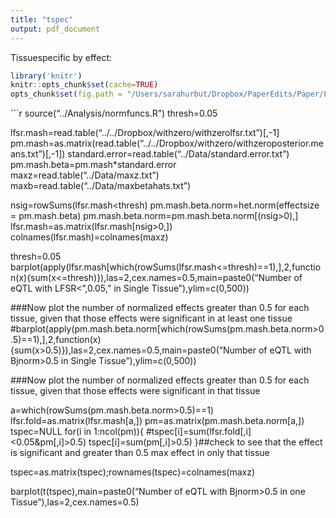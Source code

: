 ```yaml
---
title: "tspec"
output: pdf_document
---
```


Tissuespecific by effect:
```r
library('knitr')
knitr::opts_chunk$set(cache=TRUE)
opts_chunk$set(fig.path = "/Users/sarahurbut/Dropbox/PaperEdits/Paper/Figures/") 
```

```r
source("../Analysis/normfuncs.R")
thresh=0.05

lfsr.mash=read.table("../../Dropbox/withzero/withzerolfsr.txt")[,-1]
pm.mash=as.matrix(read.table("../../Dropbox/withzero/withzeroposterior.means.txt")[,-1])
standard.error=read.table("../Data/standard.error.txt")
pm.mash.beta=pm.mash*standard.error
maxz=read.table("../Data/maxz.txt")
maxb=read.table("../Data/maxbetahats.txt")

nsig=rowSums(lfsr.mash<thresh)
pm.mash.beta.norm=het.norm(effectsize = pm.mash.beta)
pm.mash.beta.norm=pm.mash.beta.norm[(nsig>0),]
lfsr.mash=as.matrix(lfsr.mash[nsig>0,])
colnames(lfsr.mash)=colnames(maxz)

thresh=0.05
barplot(apply(lfsr.mash[which(rowSums(lfsr.mash<=thresh)==1),],2,function(x){sum(x<=thresh)}),las=2,cex.names=0.5,main=paste0("Number of eQTL with LFSR<",0.05," in Single Tissue"),ylim=c(0,500))


###Now plot the number of normalized effects greater than 0.5 for each tissue, given that those effects were significant in at least one tissue
#barplot(apply(pm.mash.beta.norm[which(rowSums(pm.mash.beta.norm>0.5)==1),],2,function(x){sum(x>0.5)}),las=2,cex.names=0.5,main=paste0("Number of eQTL with Bjnorm>0.5 in Single Tissue"),ylim=c(0,500))



###Now plot the number of normalized effects greater than 0.5 for each tissue, given that those effects were significant in that tissue

a=which(rowSums(pm.mash.beta.norm>0.5)==1)
lfsr.fold=as.matrix(lfsr.mash[a,])
pm=as.matrix(pm.mash.beta.norm[a,])
tspec=NULL
for(i in 1:ncol(pm)){
  #tspec[i]=sum(lfsr.fold[,i]<0.05&pm[,i]>0.5)
  tspec[i]=sum(pm[,i]>0.5)
  }##check to see that the effect is significant and greater than 0.5 max effect in only that tissue

tspec=as.matrix(tspec);rownames(tspec)=colnames(maxz)

barplot(t(tspec),main=paste0("Number of eQTL with Bjnorm>0.5 in one Tissue"),las=2,cex.names=0.5)